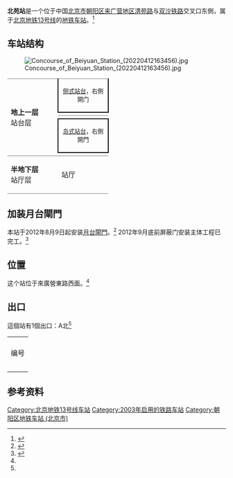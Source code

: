 {{NoteTA|G1=Railway}}
{{Distinguish|北苑路北站|通州北苑站|北苑站 (西安)}}
{{Infobox station
|name = 北苑
|eng_name = Beiyuan<ref name=map2021>{{cite web|url=https://www.bjsubway.com/jpg.html|publisher=北京地铁|title=北京地铁线路图|archive-url=https://web.archive.org/web/20211231004642/https://www.bjsubway.com/jpg.html|archive-date=2021-12-31|accessdate=2021-12-31}}</ref>
|livery = 
|linecolour = {{北京地铁颜色|13}}
|image = Eastbound platform of Beiyuan Station (20210709114154).jpg
|caption = 北苑站东直门方向站台
|other_name = 
|country = {{PRC}}
|borough = [[北京市|北京市]][[朝阳区_(北京市)|朝阳区]][[来广营地区|来广营地区]]
|address = [[清苑路|清苑路]]与[[双沙铁路|双沙铁路]]交叉口东側
|coordinates = {{coord|40.04162|116.42824|type:railwaystation_region:CN-11|display=inline,title}}
|elevation = 
|operator = [[北京市地铁运营有限公司|北京市地铁运营有限公司]]
|lines = {{北京地铁线路名|13|SL}}
|distance = 
|platform = 1座[[岛式站台|岛式站台]]、1座[[侧式站台|侧式站台]]
|tracks = 3条
|bus_routes = 
|bus_stands = 
|connections = 公交站：地铁北苑站
|structure = 地面车站
|hall = 整体式站厅
|depth = 
|levels = 
|interchange = 
|exits = 1个
|elevator = 
|escalator = 
|architect = 
|architectural_style = 
|colour = 灰色
|type = 
|status = 运营中
|code = 1311
|zone = 
|classification = 
|website = 
|built = 
|opened = 2003年1月28日<ref>{{cite web |title=地铁公司2001 -- 2004年大事记 |url=http://www.bjsubway.com/node/1837 |website=北京地铁 |accessdate=2021-02-04 |archiveurl=https://web.archive.org/web/20131017153823/http://www.bjsubway.com/node/1837 |archivedate=2013-10-17}}</ref>
|pass_year = 
|passengers = 
|pass_system = 
|pass_rank = 
|mpassengers = 
|trains = 
|station_hours = 
|hours = 
|first = {{北京地铁线路名|13|S}}
:往{{北京地铁起讫站|13|L}}：05:52
:往{{北京地铁起讫站|13|R}}：05:08
|last = {{北京地铁线路名|13|S}}
:往{{北京地铁起讫站|13|L}}：23:07
:往{{北京地铁起讫站|13|R}}：23:21
:往{{站|回龙观}}：00:02
|adjacent = {{Adjacent stations|system=北京地铁|line=13|left=立水桥|right=望京西|note-left=2.272km|note-mid=距离[[西直门站|西直门]]27.534km|note-right=6.720km}}
|other_services = 
|route_map = {{Routemap|inline=yes|map=
uSTRf\uSTRg~~ ~~{{rmr|Licon=U|{{stl|北京地铁|立水桥}}}}
uSTRc2\uABZg3\uSTR\
uSTR+1\uSTR+c4\uSTR\
uSTR+BSl\uSTR+BSr\uSTR+BSl\
uSTR+BSl\uSTR+BSr\uSTR+BSl\
uSTR2\uSTR+c3\uSTR\
uSTRc1\uABZg+4\uSTR\
uABZg2\uSTR+c3
uSTR+c1\uABZg+4
uSTRf\uSTRg~~ ~~{{rmr|Licon=D|{{stl|北京地铁|望京西}}}}
}}
}}
'''北苑站'''是一个位于中国[[北京市|北京市]][[朝阳区_(北京市)|朝阳区]][[来广营地区|来广营地区]][[清苑路|清苑路]]与[[双沙铁路|双沙铁路]]交叉口东側，属于[[北京地铁|北京地铁]][[北京地铁13号线|13号线]]的[[地铁车站|地铁车站]]。<ref name="station">{{cite web |title=北苑 |url=https://www.bjsubway.com/station/xltcx/line13/2013-08-22/84.html |website=北京地铁 |publisher=2021-02-04 |access-date=2021-02-04 |archive-date=2020-11-24 |archive-url=https://web.archive.org/web/20201124234230/http://bjsubway.com/station/xltcx/line13/2013-08-22/84.html }}</ref>

==车站结构==
[[File:Concourse_of_Beiyuan_Station_(20220412163456).jpg|thumb]]
{|cellspacing=0 cellpadding=3
|style="border-top:solid 1px gray;border-bottom:solid 1px gray;" rowspan=5 width=100|'''地上一层'''<br />站台层
|style="border-top:solid 1px gray;border-right:solid 2px black;border-left:solid 2px black;border-bottom:solid 2px black;" colspan=2|<center><small>[[侧式站台|侧式站台]]，右側開门</small></center>
|-
|style="border-bottom:solid 1px gray;" width=100|{{arrow|L}}
|style="border-bottom:solid 1px gray;" width=350|{{北京地铁线路名|13|c}}往{{站|西直门}}<small>（{{站|立水桥}}）</small>
|-
|{{arrow|R}}
|{{北京地铁线路名|13|c}}往{{站|东直门}}<small>（{{站|望京西}}）</small>
|-
|style="border-top:solid 2px black;border-right:solid 2px black;border-left:solid 2px black;border-bottom:solid 2px black;" colspan=2|<center><small>[[岛式站台|岛式站台]]，右側開門</small></center>
|-
|style="border-bottom:solid 1px gray;"|
|style="border-bottom:solid 1px gray;"|备用轨道
|-
|style="border-bottom:solid 1px gray;"|'''半地下层'''<br />站厅层
|style="border-bottom:solid 1px gray;"|站厅
|style="border-bottom:solid 1px gray;"|A出入口、票务服务、自动售票机、一卡通充值
|}

== 加装月台閘門 ==
本站于2012年8月9日起安装[[月台閘門|月台閘門]]。<ref name="launch">{{Cite web |url=http://www.bjsubway.com/node/2949 |title=13号线、八通线加装屏蔽门工程试点站已于近日开工 |access-date=2012-11-08 |archive-url=https://web.archive.org/web/20120923234730/http://bjsubway.com/node/2949 |archive-date=2012-09-23 |dead-url=yes }}</ref> 2012年9月底前屏蔽门安装主体工程已完工。<ref name="完工">{{Cite web |url=http://www.bjsubway.com/node/2981 |title=八通线、13号线试点站屏蔽门安装主体工程完工 |access-date=2012-11-08 |archive-url=https://web.archive.org/web/20130207165058/http://bjsubway.com/node/2981 |archive-date=2013-02-07 |dead-url=yes }}</ref>

== 位置 ==
这个站位于來廣營東路西面。<ref name=station/>

== 出口 ==
這個站有1個出口：A北<ref name=station/>
{| class="wikitable"
| colspan="5" align="center" bgcolor="{{北京地铁颜色|13}}" |
|-
! 编号
! 指示
! 建议前往的目的地
! 图片
|-
|{{港鐵出口|A|附=斜}}
|清苑路
|
|[[File:Exit_A_of_Beiyuan_Station_(20210709114403).jpg|150px]]
|-
| colspan="5" bgcolor="#EEEEEE" |{{港鐵出口|註=斜}}
|}

== 参考资料 ==
{{commonscat|Beiyuan Station}}
{{reflist}}

{{北京地鐵13號線}}

[[Category:北京地铁13号线车站|Category:北京地铁13号线车站]]
[[Category:2003年启用的铁路车站|Category:2003年启用的铁路车站]]
[[Category:朝阳区地铁车站_(北京市)|Category:朝阳区地铁车站 (北京市)]]